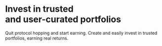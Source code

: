 # Invest in trusted<br /> and user-curated portfolios

Quit protocol hopping and start earning. Create and easily invest in trusted portfolios, earning real returns.

